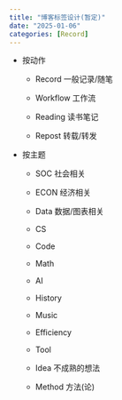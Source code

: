```yaml
---
title: "博客标签设计(暂定)"
date: "2025-01-06"
categories: [Record]
---
```


-   按动作

    -   Record 一般记录/随笔

    -   Workflow 工作流

    -   Reading 读书笔记

    -   Repost 转载/转发

-   按主题

    -   SOC 社会相关

    -   ECON 经济相关

    -   Data 数据/图表相关

    -   CS

    -   Code

    -   Math

    -   AI

    -   History

    -   Music

    -   Efficiency

    -   Tool

    -   Idea 不成熟的想法

    -   Method 方法(论)